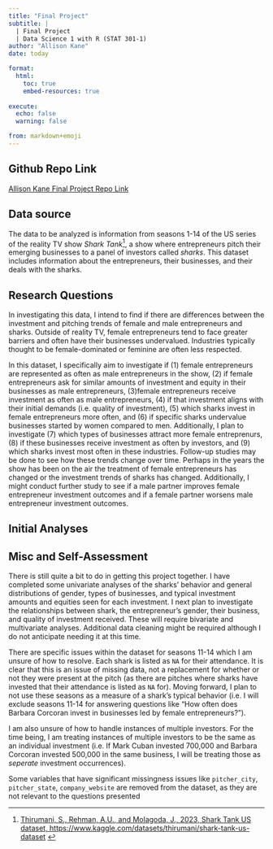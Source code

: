 ```yaml
---
title: "Final Project"
subtitle: |
  | Final Project 
  | Data Science 1 with R (STAT 301-1)
author: "Allison Kane"
date: today

format:
  html:
    toc: true
    embed-resources: true
    
execute:
  echo: false
  warning: false

from: markdown+emoji 
---
```


::: {.callout-tip icon=false}

## Github Repo Link

[Allison Kane Final Project Repo Link](https://github.com/stat301-1-2023-fall/final-project-1-akane2460.git)

:::

## Data source

The data to be analyzed is information from seasons 1-14 of the US series of the reality TV show *Shark Tank*^[ [Thirumani, S., Rehman, A.U., and Molagoda, J., 2023, Shark Tank US dataset, https://www.kaggle.com/datasets/thirumani/shark-tank-us-dataset](https://www.kaggle.com/datasets/thirumani/shark-tank-us-dataset) ], a show where entrepreneurs pitch their emerging businesses to a panel of investors called *sharks*. This dataset includes information about the entrepreneurs, their businesses, and their deals with the sharks. 

## Research Questions

In investigating this data, I intend to find if there are differences between the investment and pitching trends of female and male entrepreneurs and sharks. Outside of reality TV, female entrepreneurs tend to face greater barriers and often have their businesses undervalued. Industries typically thought to be female-dominated or feminine are often less respected. 

In this dataset, I specifically aim to investigate if (1) female entrepreneurs are represented as often as male entrepreneurs in the show, (2) if female entrepreneurs ask for similar amounts of investment and equity in their businesses as male entrepreneurs, (3)female entrepreneurs receive investment as often as male entrepreneurs, (4) if that investment aligns with their initial demands (i.e. quality of investment), (5) which sharks invest in female entrepreneurs more often, and (6) if specific sharks undervalue businesses started by women compared to men. Additionally, I plan to investigate (7) which types of businesses attract more female entreprenurs, (8) if these businesses receive investment as often by investors, and (9) which sharks invest most often in these industries. Follow-up studies may be done to see how these trends change over time. Perhaps in the years the show has been on the air the treatment of female entrepreneurs has changed or the investment trends of sharks has changed. Additionally, I might conduct further study to see if a male partner improves female entrepreneur investment outcomes and if a female partner worsens male entrepreneur investment outcomes.

## Initial Analyses


## Misc and Self-Assessment

There is still quite a bit to do in getting this project together. I have completed some univariate analyses of the sharks' behavior and general distributions of gender, types of businesses, and typical investment amounts and equities seen for each investment. I next plan to investigate the relationships between shark, the entrepreneur's gender, their business, and quality of investment received. These will require bivariate and multivariate analyses. Additional data cleaning might be required although I do not anticipate needing it at this time. 

There are specific issues within the dataset for seasons 11-14 which I am unsure of how to resolve. Each shark is listed as `NA` for their attendance. It is clear that this is an issue of missing data, not a replacement for whether or not they were present at the pitch (as there are pitches where sharks have invested that their attendance is listed as `NA` for). Moving forward, I plan to not use these seasons as a measure of a shark's typical behavior (i.e. I will exclude seasons 11-14 for answering questions like "How often does Barbara Corcoran invest in businesses led by female entrepreneurs?"). 

I am also unsure of how to handle instances of multiple investors. For the time being, I am treating instances of multiple investors to be the same as an individual investment (i.e. If Mark Cuban invested 700,000 and Barbara Corcoran invested 500,000 in the same business, I will be treating those as *seperate* investment occurrences).

Some variables that have significant missingness issues like `pitcher_city`, `pitcher_state`, `company_website` are removed from the dataset, as they are not relevant to the questions presented 